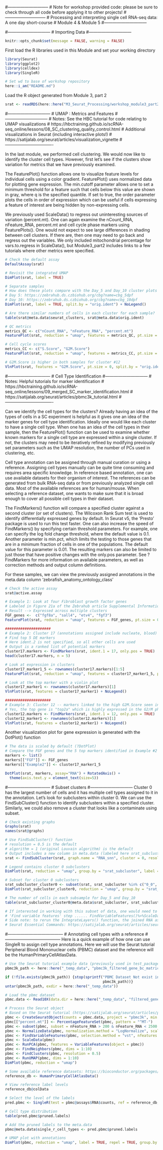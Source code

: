 #-----------------------------
# Note for workshop provided code: please be sure to check through all code before applying it to other projects!
#-----------------------------
# Processing and interpreting single cell RNA-seq data: A one day short-course
# Module 4 & Module 5
#------------------------------

#------------------------------
# Importing Data
#------------------------------
```r
knitr::opts_chunk$set(message = FALSE, warning = FALSE)
```

First load the R libraries used in this Module and set your working directory

```r
library(Seurat)
library(ggplot2)
library(celldex)
library(SingleR)

# Set wd to base of workshop repository
here::i_am("README.md")

```

Load the R object generated from Module 3, part 2

```r
srat <- readRDS(here::here("M3_Seurat_Processing/workshop_module3_part2.rds"))
```

#------------------------------
# UMAP : Metrics and Features
#------------------------------
# Notes: See the HBC tutorial for code relating to UMAP visualizations
# https://hbctraining.github.io/scRNA-seq_online/lessons/08_SC_clustering_quality_control.html
# Additional visualizations in Seurat (including interactive plots!)
# https://satijalab.org/seurat/articles/visualization_vignette
#----------------------------------

In the last module, we performed cell clustering. We would now like to identify the cluster cell types. However, first let's see if the clusters show variation for metrics that we have previously examined. 

The FeaturePlot() function allows one to visualize feature levels for individual cells using a color gradient. FeaturePlot() uses normalized data for plotting gene expression. The min.cutoff parameter allows one to set a minimum threshold for a feature such that cells below this value are shown in gray, where q is the specified quantile. If set to true, the order parameter plots the cells in order of expression which can be useful if cells expressing a feature of interest are being hidden by non-expressing cells.  

We previously used ScaleData() to regress out uninteresting sources of variation (percent.mt). One can again examine the nCount_RNA, nFeature_RNA, percent.mt and cell cycle phase markers using FeaturePlots(). One would not expect to see large differences in shading between cell clusters. If there are, then one may need to go back and regress out the variables. We only included mitochondrial percentage for vars.to.regress in ScaleData(), but Module3_part2 includes links to a few tutorials where other metrics were specified. 

```r

# Check the default assay
DefaultAssay(srat)

# Revisit the integrated UMAP
DimPlot(srat, label = TRUE)

# Separate samples
# How does these plots compare with the Day_5 and Day_10 cluster plots on Zebrahub?
# Day 5: https://zebrahub.ds.czbiohub.org/cbg?name=cbg_5dpf
# Day 10: https://zebrahub.ds.czbiohub.org/cbg?name=cbg_10dpf
DimPlot(srat, label = TRUE, split.by = "orig.ident") + NoLegend()

# Are there similar numbers of cells in each cluster for each sample?
table(srat@meta.data$seurat_clusters, srat@meta.data$orig.ident)

# QC metrics
metrics_QC <- c("nCount_RNA", "nFeature_RNA", "percent.mt")
FeaturePlot(srat, reduction = "umap", features = metrics_QC, pt.size = 0.2, order = TRUE, label = FALSE, min.cutoff = 'q10')

# Cell cycle scores
metrics_CC <- c("S.Score", "G2M.Score")
FeaturePlot(srat, reduction = "umap", features = metrics_CC, pt.size = 0.2, order = TRUE, label = TRUE, min.cutoff = 'q10')

# G2M.Score is higher in both samples for cluster #12
VlnPlot(srat, features = "G2M.Score", pt.size = 0, split.by = "orig.ident")

```

#------------------------------
# Cell Type Identification
#------------------------------
# Notes: Helpful tutorials for marker identification
# https://hbctraining.github.io/scRNA-seq_online/lessons/09_merged_SC_marker_identification.html
# https://satijalab.org/seurat/articles/pbmc3k_tutorial.html
#----------------------------------

Can we identify the cell types for the clusters? Already having an idea of the types of cells in a SC experiment is helpful as it gives one an idea of the marker genes for cell type identification. Ideally one would like each cluster to have a single cell type. When one has an idea of the cell types in their sample, then the FeaturePlot() function can be used to examine whether known markers for a single cell type are expressed within a single cluster. If not, the clusters may need to be iteratively refined by modifying previously set parameters such as the UMAP resolution, the number of PCs used in clustering, etc.

Cell type annotation can be assigned through manual curation or using a reference. Assigning cell types manually can be quite time consuming and requires area specific knowledge. In reference based annotation, one can use available datasets for their organism of interest. The references can be generated from bulk RNA-seq data or from previously analyzed single cell data. Most of the available references are for human/mouse. When selecting a reference dataset, one wants to make sure that it is broad enough to cover all possible cell types in their dataset. 

The FindMarkers() function will compare a specified cluster against a second cluster (or set of clusters). The Wilcoxon Rank Sum test is used to identify differentially expressed genes by default. In Seurat v5, the 'Presto' package is used to run this test faster. One can also increase the speed of FindMarkers() by specifying certain threshold parameters. For example, one can specify the log fold change threshold, where the default value is 0.1. Another parameter is min.pct, which limits the testing to those genes that are in a minimum fraction of cells in one of the populations. The default value for this parameter is 0.01. The resulting markers can also be limited to just those that have positive changes with the only.pos parameter. See ?FindMarkers for more information on available parameters, as well as correction methods and output column definitions.

For these samples, we can view the previously assigned annotations in the meta.data column 'zebrafish_anatomy_ontology_class'

```r

# Check the active assay
srat@active.assay

# Example 1: Look at four Fibroblast growth factor genes 
# Labeled in Figure 21a of the Zebrahub article Supplemental Information (https://www.biorxiv.org/content/10.1101/2023.03.06.531398v2) 
# Result --> Expressed across multiple clusters
FGF_genes <-  c("fgf8a", "sall4", "etv4", "fgf3")
FeaturePlot(srat, reduction = "umap", features = FGF_genes, pt.size = 0.2, order = TRUE, label = FALSE, min.cutoff = 'q10')

#####################
# Example 2: Cluster 17 (annotations assigned include nucleate, blood)
# Find top 5 DE markers 
# Here ident.2 is not specified, so all other cells are used
# Output is a ranked list of potential markers
cluster17.markers <- FindMarkers(srat, ident.1 = 17, only.pos = TRUE)
head(cluster17.markers, n = 5)

# Look at expression in clusters
cluster17_marker1_5 <- rownames(cluster17.markers)[1:5]
FeaturePlot(srat, reduction = "umap", features = cluster17_marker1_5, pt.size = 0.2, order = TRUE, label = FALSE, min.cutoff = 'q10')

# Look at the top marker with a violin plot
cluster17_marker1 <- rownames(cluster17.markers)[1]
VlnPlot(srat, features = cluster17_marker1) + NoLegend()

#####################
# Example 3: Cluster 12 -- markers linked to the high G2M.Score seen in the UMAP plot?
# Yes, the top gene is "top2a" which is highly expressed in the G2/M phases
cluster12.markers <- FindMarkers(srat, ident.1 = 12, only.pos = TRUE)
cluster12_marker1 <- rownames(cluster12.markers)[1]
VlnPlot(srat, features = cluster12_marker1) + NoLegend()

```

Another visualization plot for gene expression is generated with the DotPlot() function

```r

# The data is scaled by default (?DotPlot)
# Compare the FGF genes and the 5 top markers identified in Example #2
markers <- list()
markers[["FGF"]] <- FGF_genes
markers[["Example2"]] <- cluster17_marker1_5

DotPlot(srat, markers, assay="RNA") + RotatedAxis() + 
  theme(axis.text.y = element_text(size=5))

```

#------------------------------
# Subset clusters
#------------------------------
Cluster 0 has the largest number of cells and it has multiple cell types assigned to it in the annotation. Let's look for subclusters within cluster 0. We can use the FindSubCluster() function to identify subclusters within a specified cluster. Similarly, we could also remove a cluster that looks like a contaminate using subset. 

```r

# Check existing graphs
Graphs(srat)
names(srat@graphs)

# Use FindSubCluster() function
# resolution = 0.5 is the default
# algorithm = 1 (original Louvain algorithm) is the default
# Output includes a new column in meta.data (labeled here srat_subcluster)
srat <- FindSubCluster(srat, graph.name = "RNA_snn", cluster = 0, resolution = 0.5, subcluster.name = "srat_subcluster", algorithm = 1)

# Legend contains cluster 0 subclusters
DimPlot(srat, reduction = "umap", group.by = "srat_subcluster", label = TRUE)

# Subset for cluster 0 subclusters
srat_subcluster_cluster0 <- subset(srat, srat_subcluster %in% c("0_0", "0_1", "0_2", "0_3"))
DimPlot(srat_subcluster_cluster0, reduction = "umap", group.by = "srat_subcluster", label = TRUE)

# The number of cells in each subsample for Day_5 and Day_10
table(srat_subcluster_cluster0@meta.data$srat_subcluster, srat_subcluster_cluster0@meta.data$orig.ident)

# If interested in working with this subset of data, one would need to rerun the workflow starting with the 
# 'Find variable features' step ...... FindVariableFeatures()%>%ScaleData()%>%RunPCA()
# Side note: to rerun the IntegrateLayers() function, the joined RNA assay will need to be split by sample
# Seurat Essential Commands: https://satijalab.org/seurat/articles/seurat5_essential_commands

```

#---------------------------------------
# Annotating cell types with a reference
#---------------------------------------
Here is a quick example of how one can use SingleR to assign cell type annotations. Here we will use the Seurat tutorial Peripheral Blood Mononuclear cells (PBMC) dataset and the reference will be the HumanPrimaryCellAtlasData.

```r

# Use the Seurat tutorial example data (previously used in test_packages.R)
pbmc3k_path <- here::here("_temp_data", "pbmc3k_filtered_gene_bc_matrices.tar.gz")

if (!file.exists(pbmc3k_path)) {stop(sprintf("PBMC Dataset Not exist in: %s", 
                                             pbmc3k_path))}
untar(pbmc3k_path, exdir = here::here("_temp_data"))

# Load the pbmc dataset
pbmc.data <- Read10X(data.dir = here::here("_temp_data", "filtered_gene_bc_matrices/hg19"))

# Process the Seurat object
# Based on the Seurat tutorial (https://satijalab.org/seurat/articles/pbmc3k_tutorial.html)
pbmc <- CreateSeuratObject(counts = pbmc.data, project = "pbmc3k", min.cells = 3, min.features = 200)
pbmc[["percent.mt"]] <- PercentageFeatureSet(pbmc, pattern = "^MT-")
pbmc <- subset(pbmc, subset = nFeature_RNA > 200 & nFeature_RNA < 2500 & percent.mt < 5)
pbmc <- NormalizeData(pbmc, normalization.method = "LogNormalize", scale.factor = 10000)
pbmc <- FindVariableFeatures(pbmc, selection.method = "vst", nfeatures = 2000)
pbmc <- ScaleData(pbmc)
pbmc <- RunPCA(pbmc, features = VariableFeatures(object = pbmc))
pbmc <- FindNeighbors(pbmc, dims = 1:10)
pbmc <- FindClusters(pbmc, resolution = 0.5)
pbmc <- RunUMAP(pbmc, dims = 1:10)
DimPlot(pbmc, reduction = "umap")

# Some available reference datasets: https://bioconductor.org/packages/devel/data/experiment/manuals/celldex/man/celldex.pdf
reference_db <- HumanPrimaryCellAtlasData()

# View reference label levels
reference_db@colData

# Select the level of the labels
pred.pbmc <- SingleR(test = pbmc@assays$RNA$counts, ref = reference_db, labels = reference_db$label.main)

# Cell type distribution
table(pred.pbmc$pruned.labels)

# Add the pruned labels to the meta.data
pbmc@meta.data$single_r_cell_types <- pred.pbmc$pruned.labels

# UMAP plot with annotations
DimPlot(pbmc, reduction = "umap", label = TRUE, repel = TRUE, group.by = "single_r_cell_types")

```

